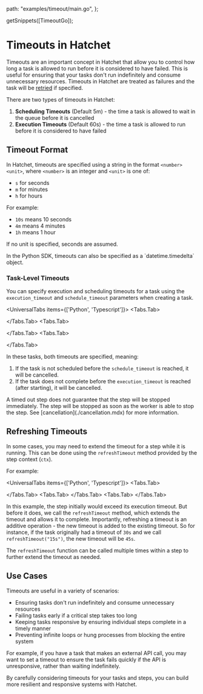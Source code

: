 
  path: "examples/timeout/main.go",
};

  getSnippets([TimeoutGo]);

# Timeouts in Hatchet

Timeouts are an important concept in Hatchet that allow you to control how long a task is allowed to run before it is considered to have failed. This is useful for ensuring that your tasks don't run indefinitely and consume unnecessary resources. Timeouts in Hatchet are treated as failures and the task will be [retried](./retry-policies.mdx) if specified.

There are two types of timeouts in Hatchet:

1. **Scheduling Timeouts** (Default 5m) - the time a task is allowed to wait in the queue before it is cancelled
2. **Execution Timeouts** (Default 60s) - the time a task is allowed to run before it is considered to have failed

## Timeout Format

In Hatchet, timeouts are specified using a string in the format `<number><unit>`, where `<number>` is an integer and `<unit>` is one of:

- `s` for seconds
- `m` for minutes
- `h` for hours

For example:

- `10s` means 10 seconds
- `4m` means 4 minutes
- `1h` means 1 hour

If no unit is specified, seconds are assumed.

<Callout type="info">
  In the Python SDK, timeouts can also be specified as a `datetime.timedelta`
  object.
</Callout>

### Task-Level Timeouts

You can specify execution and scheduling timeouts for a task using the `execution_timeout` and `schedule_timeout` parameters when creating a task.

<UniversalTabs items={['Python', 'Typescript']}>
  <Tabs.Tab>
  <Snippet src={snips.python.timeout.worker.executiontimeout} />

  </Tabs.Tab>
  <Tabs.Tab>
  <Snippet src={snips.typescript.with_timeouts.workflow.execution_timeout} />

  </Tabs.Tab>
  <Tabs.Tab>
  <GithubSnippet src={TimeoutGo} target="TimeoutStep" />

  </Tabs.Tab>
</UniversalTabs>

In these tasks, both timeouts are specified, meaning:

1. If the task is not scheduled before the `schedule_timeout` is reached, it will be cancelled.
2. If the task does not complete before the `execution_timeout` is reached (after starting), it will be cancelled.

<Callout type="warning">
  A timed out step does not guarantee that the step will be stopped immediately.
  The step will be stopped as soon as the worker is able to stop the step. See
  [cancellation](./cancellation.mdx) for more information.
</Callout>

## Refreshing Timeouts

In some cases, you may need to extend the timeout for a step while it is running. This can be done using the `refreshTimeout` method provided by the step context (`ctx`).

For example:

<UniversalTabs items={['Python', 'Typescript']}>
  <Tabs.Tab>
  <Snippet src={snips.python.timeout.worker.refreshtimeout} />

  </Tabs.Tab>
  <Tabs.Tab>
  <Snippet src={snips.typescript.with_timeouts.workflow.refresh_timeout} />
  </Tabs.Tab>
  <Tabs.Tab>
  <GithubSnippet src={TimeoutGo} target="RefreshTimeout" />
  </Tabs.Tab>
</UniversalTabs>

In this example, the step initially would exceed its execution timeout. But before it does, we call the `refreshTimeout` method, which extends the timeout and allows it to complete. Importantly, refreshing a timeout is an additive operation - the new timeout is added to the existing timeout. So for instance, if the task originally had a timeout of `30s` and we call `refreshTimeout("15s")`, the new timeout will be `45s`.

The `refreshTimeout` function can be called multiple times within a step to further extend the timeout as needed.

## Use Cases

Timeouts are useful in a variety of scenarios:

- Ensuring tasks don't run indefinitely and consume unnecessary resources
- Failing tasks early if a critical step takes too long
- Keeping tasks responsive by ensuring individual steps complete in a timely manner
- Preventing infinite loops or hung processes from blocking the entire system

For example, if you have a task that makes an external API call, you may want to set a timeout to ensure the task fails quickly if the API is unresponsive, rather than waiting indefinitely.

By carefully considering timeouts for your tasks and steps, you can build more resilient and responsive systems with Hatchet.
